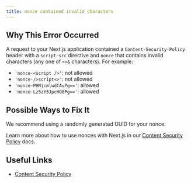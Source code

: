 ```yaml
---
title: nonce contained invalid characters
---
```


## Why This Error Occurred

A request to your Next.js application contained a `Content-Security-Policy`
header with a `script-src` directive and `nonce` that contains
invalid characters (any one of `<>&` characters). For example:

- `'nonce-<script />'`: not allowed
- `'nonce-/>script<>'`: not allowed
- `'nonce-PHNjcmlwdCAvPg=='`: allowed
- `'nonce-Lz5zY3JpcHQ8Pg=='`: allowed

## Possible Ways to Fix It

We recommend using a randomly generated UUID for your nonce.

Learn more about how to use nonces with Next.js in our [Content Security Policy](/docs/app/guides/content-security-policy) docs.

## Useful Links

- [Content Security Policy](/docs/app/guides/content-security-policy)
